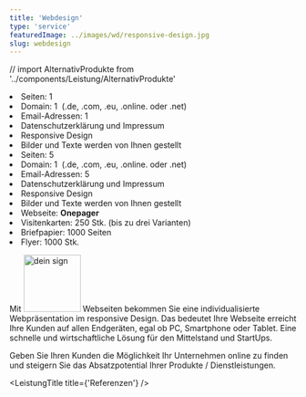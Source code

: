 ```yaml
---
title: 'Webdesign'
type: 'service'
featuredImage: ../images/wd/responsive-design.jpg
slug: webdesign
---
```


// import AlternativProdukte from '../components/Leistung/AlternativProdukte'

<SEO title="Webdesign" description="Webdesign aus Mörfelden-Walldorf. Blitzschnelle Seiten und Modernes Layout - individuell an Ihre Bedürfnisse angepasst."></SEO>

<Banner leistung="webdesign" maxWidth="100" />
<CardGrid leistung="webdesign">
  <Card title="Onepager" price="799">
    <li>Seiten: 1</li>
    <li>Domain: 1 &nbsp;(.de, .com, .eu, .online. oder .net)</li>
    <li>Email-Adressen: 1</li>
    <li>
      Datenschutzerklärung und Impressum <FaCheck />
    </li>
    <li>
      Responsive Design <FaCheck />
    </li>
    <li>Bilder und Texte werden von Ihnen gestellt</li>
  </Card>
  <Card title="Multipager" price="1.399">
    <li>Seiten: 5</li>
    <li>Domain: 1 &nbsp;(.de, .com, .eu, .online. oder .net)</li>
    <li>Email-Adressen: 5</li>
    <li>
      Datenschutzerklärung und Impressum <FaCheck />
    </li>
    <li>
      Responsive Design <FaCheck />
    </li>
    <li>Bilder und Texte werden von Ihnen gestellt</li>
  </Card>
  <Card title="Startup" price="999">
    <li>Webseite: <strong>Onepager</strong></li>
    <li>Visitenkarten: 250 Stk. (bis zu drei Varianten)</li>
    <li>Briefpapier: 1000 Seiten</li>
    <li>Flyer: 1000 Stk.</li>
  </Card>
</CardGrid>
<LeistungTitle title="Beschreibung" />

Mit <img src={deinSign} alt="dein sign" width="100px"/> Webseiten bekommen Sie eine individualisierte Webpräsentation im responsive Design. Das bedeutet Ihre Webseite erreicht Ihre Kunden auf allen Endgeräten, egal ob PC, Smartphone oder Tablet. Eine schnelle und wirtschaftliche Lösung für den Mittelstand und StartUps.

Geben Sie Ihren Kunden die Möglichkeit Ihr Unternehmen online zu finden und steigern Sie das Absatzpotential Ihrer Produkte / Dienstleistungen.

<!-- <LeistungTitle title={'Alternativprodukte'} />

<AlternativProdukte
  bauzaunbanner
  flugzeugtrolleys
  lkwBeschriftung
  lkwFolierung
  pkwBeschriftung
  pkwGrafiken
  schilder
  sticker
  transporterBeschriftung
  transporterGrafiken
  webdesign
/> -->

<LeistungTitle title={'Referenzen'} />

<RefCarousell />